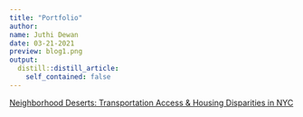 ```yaml
---
title: "Portfolio"
author:
name: Juthi Dewan
date: 03-21-2021
preview: blog1.png
output:
  distill::distill_article:
    self_contained: false
---
```




[Neighborhood Deserts: Transportation Access & Housing Disparities in NYC](content/CH5.html) 